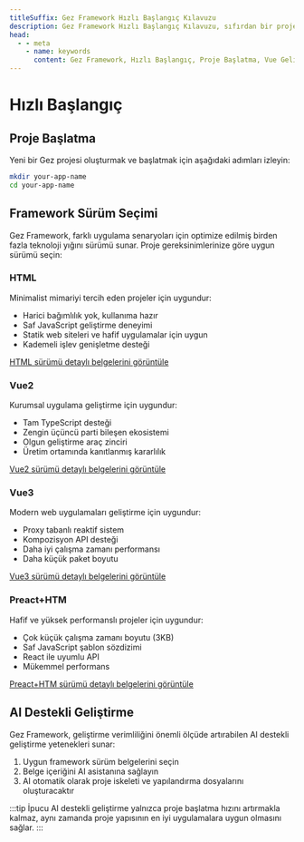 ```yaml
---
titleSuffix: Gez Framework Hızlı Başlangıç Kılavuzu
description: Gez Framework Hızlı Başlangıç Kılavuzu, sıfırdan bir proje oluşturmanıza yardımcı olur. Proje başlatma, framework sürüm seçimi ve AI destekli geliştirme gibi konuları içerir.
head:
  - - meta
    - name: keywords
      content: Gez Framework, Hızlı Başlangıç, Proje Başlatma, Vue Geliştirme, HTML Geliştirme, AI Destekli
---
```


# Hızlı Başlangıç

## Proje Başlatma

Yeni bir Gez projesi oluşturmak ve başlatmak için aşağıdaki adımları izleyin:

```bash
mkdir your-app-name
cd your-app-name
```

## Framework Sürüm Seçimi

Gez Framework, farklı uygulama senaryoları için optimize edilmiş birden fazla teknoloji yığını sürümü sunar. Proje gereksinimlerinize göre uygun sürümü seçin:

### HTML

Minimalist mimariyi tercih eden projeler için uygundur:

- Harici bağımlılık yok, kullanıma hazır
- Saf JavaScript geliştirme deneyimi
- Statik web siteleri ve hafif uygulamalar için uygun
- Kademeli işlev genişletme desteği

[HTML sürümü detaylı belgelerini görüntüle](../frameworks/html.md)

### Vue2

Kurumsal uygulama geliştirme için uygundur:

- Tam TypeScript desteği
- Zengin üçüncü parti bileşen ekosistemi
- Olgun geliştirme araç zinciri
- Üretim ortamında kanıtlanmış kararlılık

[Vue2 sürümü detaylı belgelerini görüntüle](../frameworks/vue2.md)

### Vue3

Modern web uygulamaları geliştirme için uygundur:

- Proxy tabanlı reaktif sistem
- Kompozisyon API desteği
- Daha iyi çalışma zamanı performansı
- Daha küçük paket boyutu

[Vue3 sürümü detaylı belgelerini görüntüle](../frameworks/vue3.md)

### Preact+HTM

Hafif ve yüksek performanslı projeler için uygundur:

- Çok küçük çalışma zamanı boyutu (3KB)
- Saf JavaScript şablon sözdizimi
- React ile uyumlu API
- Mükemmel performans

[Preact+HTM sürümü detaylı belgelerini görüntüle](../frameworks/preact-htm.md)

## AI Destekli Geliştirme

Gez Framework, geliştirme verimliliğini önemli ölçüde artırabilen AI destekli geliştirme yetenekleri sunar:

1. Uygun framework sürüm belgelerini seçin
2. Belge içeriğini AI asistanına sağlayın
3. AI otomatik olarak proje iskeleti ve yapılandırma dosyalarını oluşturacaktır

:::tip İpucu
AI destekli geliştirme yalnızca proje başlatma hızını artırmakla kalmaz, aynı zamanda proje yapısının en iyi uygulamalara uygun olmasını sağlar.
:::